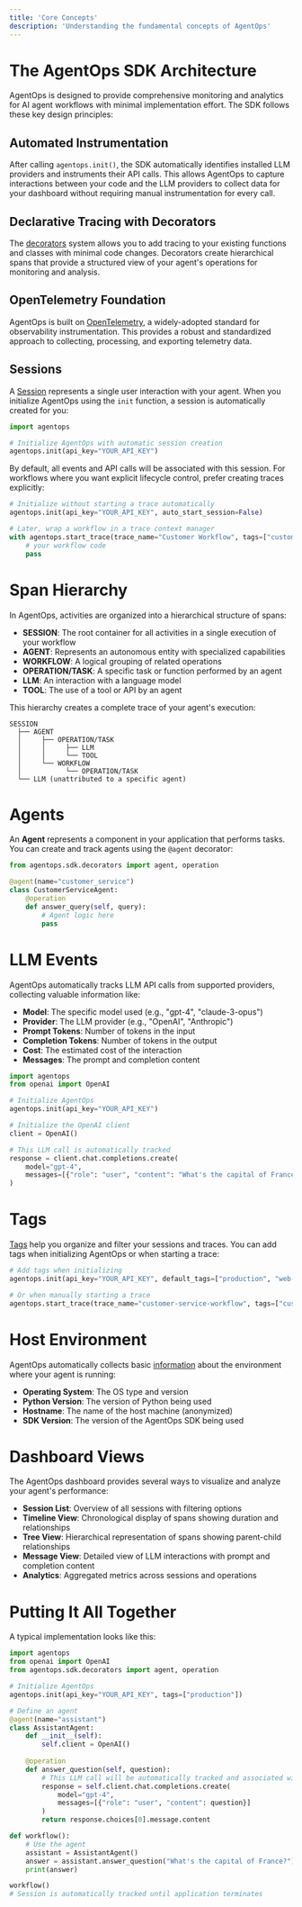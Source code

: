 ```yaml
---
title: 'Core Concepts'
description: 'Understanding the fundamental concepts of AgentOps'
---
```


# The AgentOps SDK Architecture

AgentOps is designed to provide comprehensive monitoring and analytics for AI agent workflows with minimal implementation effort. The SDK follows these key design principles:

## Automated Instrumentation

After calling `agentops.init()`, the SDK automatically identifies installed LLM providers and instruments their API calls. This allows AgentOps to capture interactions between your code and the LLM providers to collect data for your dashboard without requiring manual instrumentation for every call.

## Declarative Tracing with Decorators

The [decorators](/v2/concepts/decorators) system allows you to add tracing to your existing functions and classes with minimal code changes. Decorators create hierarchical spans that provide a structured view of your agent's operations for monitoring and analysis.

## OpenTelemetry Foundation

AgentOps is built on [OpenTelemetry](https://opentelemetry.io/), a widely-adopted standard for observability instrumentation. This provides a robust and standardized approach to collecting, processing, and exporting telemetry data.

## Sessions

A [Session](/v2/concepts/sessions) represents a single user interaction with your agent. When you initialize AgentOps using the `init` function, a session is automatically created for you:

```python
import agentops

# Initialize AgentOps with automatic session creation
agentops.init(api_key="YOUR_API_KEY")
```

By default, all events and API calls will be associated with this session. For workflows where you want explicit lifecycle control, prefer creating traces explicitly:

```python
# Initialize without starting a trace automatically
agentops.init(api_key="YOUR_API_KEY", auto_start_session=False)

# Later, wrap a workflow in a trace context manager
with agentops.start_trace(trace_name="Customer Workflow", tags=["customer-query", "high-priority"]):
    # your workflow code
    pass
```

# Span Hierarchy

In AgentOps, activities are organized into a hierarchical structure of spans:

- **SESSION**: The root container for all activities in a single execution of your workflow
- **AGENT**: Represents an autonomous entity with specialized capabilities
- **WORKFLOW**: A logical grouping of related operations
- **OPERATION/TASK**: A specific task or function performed by an agent
- **LLM**: An interaction with a language model
- **TOOL**: The use of a tool or API by an agent

This hierarchy creates a complete trace of your agent's execution:

```
SESSION
  ├── AGENT
  │     ├── OPERATION/TASK
  │     │     ├── LLM
  │     │     └── TOOL
  │     └── WORKFLOW
  │           └── OPERATION/TASK
  └── LLM (unattributed to a specific agent)
```

# Agents

An **Agent** represents a component in your application that performs tasks. You can create and track agents using the `@agent` decorator:

```python
from agentops.sdk.decorators import agent, operation

@agent(name="customer_service")
class CustomerServiceAgent:
    @operation
    def answer_query(self, query):
        # Agent logic here
        pass
```

# LLM Events

AgentOps automatically tracks LLM API calls from supported providers, collecting valuable information like:

- **Model**: The specific model used (e.g., "gpt-4", "claude-3-opus")
- **Provider**: The LLM provider (e.g., "OpenAI", "Anthropic")
- **Prompt Tokens**: Number of tokens in the input
- **Completion Tokens**: Number of tokens in the output
- **Cost**: The estimated cost of the interaction
- **Messages**: The prompt and completion content

```python
import agentops
from openai import OpenAI

# Initialize AgentOps
agentops.init(api_key="YOUR_API_KEY")

# Initialize the OpenAI client
client = OpenAI()

# This LLM call is automatically tracked
response = client.chat.completions.create(
    model="gpt-4",
    messages=[{"role": "user", "content": "What's the capital of France?"}]
)
```

# Tags

[Tags](/v2/concepts/tags) help you organize and filter your sessions and traces. You can add tags when initializing AgentOps or when starting a trace:

```python
# Add tags when initializing
agentops.init(api_key="YOUR_API_KEY", default_tags=["production", "web-app"])

# Or when manually starting a trace
agentops.start_trace(trace_name="customer-service-workflow", tags=["customer-service", "tier-1"])
```

# Host Environment

AgentOps automatically collects basic [information](/v2/concepts/host-env) about the environment where your agent is running:

- **Operating System**: The OS type and version
- **Python Version**: The version of Python being used
- **Hostname**: The name of the host machine (anonymized)
- **SDK Version**: The version of the AgentOps SDK being used

# Dashboard Views

The AgentOps dashboard provides several ways to visualize and analyze your agent's performance:

- **Session List**: Overview of all sessions with filtering options
- **Timeline View**: Chronological display of spans showing duration and relationships
- **Tree View**: Hierarchical representation of spans showing parent-child relationships
- **Message View**: Detailed view of LLM interactions with prompt and completion content
- **Analytics**: Aggregated metrics across sessions and operations

# Putting It All Together

A typical implementation looks like this:

```python
import agentops
from openai import OpenAI
from agentops.sdk.decorators import agent, operation

# Initialize AgentOps
agentops.init(api_key="YOUR_API_KEY", tags=["production"])

# Define an agent
@agent(name="assistant")
class AssistantAgent:
    def __init__(self):
        self.client = OpenAI()
    
    @operation
    def answer_question(self, question):
        # This LLM call will be automatically tracked and associated with this agent
        response = self.client.chat.completions.create(
            model="gpt-4",
            messages=[{"role": "user", "content": question}]
        )
        return response.choices[0].message.content

def workflow():
    # Use the agent
    assistant = AssistantAgent()
    answer = assistant.answer_question("What's the capital of France?")
    print(answer)

workflow()
# Session is automatically tracked until application terminates
```

<script type="module" src="/scripts/github_stars.js"></script>
<script type="module" src="/scripts/scroll-img-fadein-animation.js"></script>
<script type="module" src="/scripts/button_heartbeat_animation.js"></script>